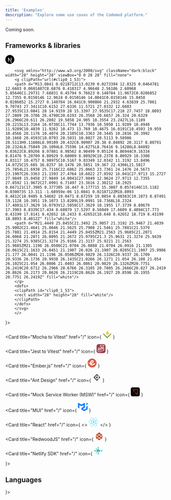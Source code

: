 ```yaml
---
title: 'Examples'
description: "Explore some use cases of the Codemod platform."
---
```


<Card icon="hourglass-end">
Coming soon.
</Card>

## Frameworks & libraries

<CardGroup cols={2}>
  <Card
    title="Next.js"
    href="/"
    icon={
        <>
        <svg className="dark:hidden" xmlns="http://www.w3.org/2000/svg" width="28" height="28" viewBox="0 0 28 28" fill="none">
        <g clipPath="url(#clip0_1_39)">
        <path d="M13.0841 0.0218712C13.0239 0.0273394 12.8325 0.0464781 12.6603 0.0601487C8.6876 0.418317 4.96648 2.56186 2.60968 5.85646C1.29731 7.68831 0.45794 9.76623 0.140784 11.9672C0.0286852 12.7355 0.0150146 12.9624 0.0150146 14.0041C0.0150146 15.0458 0.0286852 15.2727 0.140784 16.041C0.900866 21.2932 4.63839 25.7061 9.70743 27.3411C10.6152 27.6336 11.5721 27.8332 12.6603 27.9535C13.0841 28 14.9159 28 15.3397 27.9535C17.218 27.7457 18.8093 27.2809 20.3786 26.4798C20.6193 26.3568 20.6657 26.324 20.6329 26.2966C20.611 26.2802 19.5858 24.905 18.3554 23.2427L16.1189 20.2215L13.3164 16.0738C11.7744 13.7936 10.5058 11.9289 10.4948 11.9289C10.4839 11.9262 10.473 13.769 10.4675 16.0191C10.4593 19.959 10.4566 20.1176 10.4074 20.2105C10.3363 20.3445 10.2816 20.3992 10.1668 20.4593C10.0793 20.5031 10.0027 20.5113 9.58986 20.5113H9.11686L8.99109 20.432C8.90907 20.38 8.84892 20.3117 8.80791 20.2324L8.75049 20.1094L8.75596 14.6275L8.76416 9.14286L8.84892 9.03622C8.89266 8.97881 8.98562 8.90499 9.05124 8.86944C9.16334 8.81476 9.20709 8.80929 9.68009 8.80929C10.2378 8.80929 10.3308 8.83117 10.4757 8.98975C10.5167 9.03349 12.0342 11.3192 13.8496 14.0725C15.665 16.8257 18.1476 20.5851 19.367 22.4306L21.5817 25.7854L21.6938 25.7116C22.6862 25.0663 23.7361 24.1476 24.5673 23.1907C26.3363 21.1593 27.4764 18.6822 27.8592 16.041C27.9713 15.2727 27.9849 15.0458 27.9849 14.0041C27.9849 12.9624 27.9713 12.7355 27.8592 11.9672C27.0991 6.71497 23.3616 2.30212 18.2925 0.667121C17.3985 0.377305 16.447 0.177715 15.3807 0.0574146C15.1182 0.0300735 13.311 -1.68959e-06 13.0841 0.0218712ZM18.8093 8.4812C18.9405 8.54682 19.0471 8.67259 19.0854 8.80383C19.1073 8.87491 19.1128 10.3951 19.1073 13.8209L19.0991 18.7368L18.2324 17.4081L17.3629 16.0793V12.5058C17.3629 10.1955 17.3739 8.89679 17.3903 8.8339C17.434 8.68079 17.5297 8.56049 17.6609 8.4894C17.773 8.43199 17.8141 8.42652 18.2433 8.42652C18.648 8.42652 18.719 8.43199 18.8093 8.4812Z" fill="black"/>
        <path d="M21.4449 25.8455C21.3492 25.9057 21.3192 25.9467 21.4039 25.9002C21.4641 25.8646 21.5625 25.7908 21.5461 25.7881C21.5379 25.7881 21.4914 25.8154 21.4449 25.8455ZM21.2563 25.9685C21.2071 26.0068 21.2071 26.0095 21.2672 25.9795C21.3 25.9631 21.3274 25.9439 21.3274 25.9385C21.3274 25.9166 21.3137 25.9221 21.2563 25.9685ZM21.1196 26.0506C21.0704 26.0888 21.0704 26.0916 21.1305 26.0615C21.1633 26.0451 21.1907 26.026 21.1907 26.0205C21.1907 25.9986 21.177 26.0041 21.1196 26.0506ZM20.9829 26.1326C20.9337 26.1709 20.9336 26.1736 20.9938 26.1435C21.0266 26.1271 21.054 26.108 21.054 26.1025C21.054 26.0806 21.0403 26.0861 20.9829 26.1326ZM20.7751 26.2419C20.6712 26.2966 20.6766 26.3185 20.7805 26.2666C20.827 26.2419 20.8626 26.2173 20.8626 26.2119C20.8626 26.1927 20.8598 26.1955 20.7751 26.2419Z" fill="black"/>
        </g>
        <defs>
        <clipPath id="clip0_1_39">
        <rect width="28" height="28" fill="white"/>
        </clipPath>
        </defs>
        </svg>

        <svg xmlns="http://www.w3.org/2000/svg" className="dark:block" width="28" height="28" viewBox="0 0 28 28" fill="none">
        <g clipPath="url(#clip0_1_53)">
        <path d="M13.0841 0.0218712C13.0239 0.0273394 12.8325 0.0464781 12.6603 0.0601487C8.6876 0.418317 4.96648 2.56186 2.60968 5.85646C1.29731 7.68831 0.45794 9.76623 0.140784 11.9672C0.0286852 12.7355 0.0150146 12.9624 0.0150146 14.0041C0.0150146 15.0458 0.0286852 15.2727 0.140784 16.041C0.900866 21.2932 4.63839 25.7061 9.70743 27.3411C10.6152 27.6336 11.5721 27.8332 12.6603 27.9535C13.0841 28 14.9159 28 15.3397 27.9535C17.218 27.7457 18.8093 27.2809 20.3786 26.4798C20.6193 26.3568 20.6657 26.324 20.6329 26.2966C20.611 26.2802 19.5858 24.905 18.3554 23.2427L16.1189 20.2215L13.3164 16.0738C11.7744 13.7936 10.5058 11.9289 10.4948 11.9289C10.4839 11.9262 10.473 13.769 10.4675 16.0191C10.4593 19.959 10.4566 20.1176 10.4074 20.2105C10.3363 20.3445 10.2816 20.3992 10.1668 20.4593C10.0793 20.5031 10.0027 20.5113 9.58986 20.5113H9.11686L8.99109 20.432C8.90907 20.38 8.84892 20.3117 8.80791 20.2324L8.75049 20.1094L8.75596 14.6275L8.76416 9.14286L8.84892 9.03622C8.89266 8.97881 8.98562 8.90499 9.05124 8.86944C9.16334 8.81476 9.20709 8.80929 9.68009 8.80929C10.2378 8.80929 10.3308 8.83117 10.4757 8.98975C10.5167 9.03349 12.0342 11.3192 13.8496 14.0725C15.665 16.8257 18.1476 20.5851 19.367 22.4306L21.5817 25.7854L21.6938 25.7116C22.6862 25.0663 23.7361 24.1476 24.5673 23.1907C26.3363 21.1593 27.4764 18.6822 27.8592 16.041C27.9713 15.2727 27.9849 15.0458 27.9849 14.0041C27.9849 12.9624 27.9713 12.7355 27.8592 11.9672C27.0991 6.71497 23.3616 2.30212 18.2925 0.667121C17.3985 0.377305 16.447 0.177715 15.3807 0.0574146C15.1182 0.0300735 13.311 -1.68959e-06 13.0841 0.0218712ZM18.8093 8.4812C18.9405 8.54682 19.0471 8.67259 19.0854 8.80383C19.1073 8.87491 19.1128 10.3951 19.1073 13.8209L19.0991 18.7368L18.2324 17.4081L17.3629 16.0793V12.5058C17.3629 10.1955 17.3739 8.89679 17.3903 8.8339C17.434 8.68079 17.5297 8.56049 17.6609 8.4894C17.773 8.43199 17.8141 8.42652 18.2433 8.42652C18.648 8.42652 18.719 8.43199 18.8093 8.4812Z" fill="white"/>
        <path d="M21.4449 25.8455C21.3492 25.9057 21.3192 25.9467 21.4039 25.9002C21.4641 25.8646 21.5625 25.7908 21.5461 25.7881C21.5379 25.7881 21.4914 25.8154 21.4449 25.8455ZM21.2563 25.9685C21.2071 26.0068 21.2071 26.0095 21.2672 25.9795C21.3 25.9631 21.3274 25.9439 21.3274 25.9385C21.3274 25.9166 21.3137 25.9221 21.2563 25.9685ZM21.1196 26.0506C21.0704 26.0888 21.0704 26.0916 21.1305 26.0615C21.1633 26.0451 21.1907 26.026 21.1907 26.0205C21.1907 25.9986 21.177 26.0041 21.1196 26.0506ZM20.9829 26.1326C20.9337 26.1709 20.9336 26.1736 20.9938 26.1435C21.0266 26.1271 21.054 26.108 21.054 26.1025C21.054 26.0806 21.0403 26.0861 20.9829 26.1326ZM20.7751 26.2419C20.6712 26.2966 20.6766 26.3185 20.7805 26.2666C20.827 26.2419 20.8626 26.2173 20.8626 26.2119C20.8626 26.1927 20.8598 26.1955 20.7751 26.2419Z" fill="white"/>
        </g>
        <defs>
        <clipPath id="clip0_1_53">
        <rect width="28" height="28" fill="white"/>
        </clipPath>
        </defs>
        </svg>
        </>

}></Card>

<Card
  title="Mocha to Vitest"
  href="/"
  icon={
    <svg xmlns="http://www.w3.org/2000/svg" width="28" height="28" viewBox="0 0 28 28" fill="none">
<path d="M20.5046 9.7159L14.3721 18.5827C14.3071 18.6767 14.2131 18.7471 14.1043 18.7833C13.9955 18.8194 13.878 18.8191 13.7694 18.7828C13.6609 18.7463 13.5673 18.6755 13.5028 18.5813C13.4384 18.487 13.4066 18.3743 13.4123 18.2604L13.6578 13.365L9.69551 12.5247C9.61083 12.5068 9.53194 12.4683 9.46581 12.4128C9.39968 12.3572 9.34834 12.2862 9.31637 12.2062C9.2844 12.1261 9.27278 12.0394 9.28252 11.9537C9.29226 11.868 9.32306 11.786 9.3722 11.715L15.5048 2.84816C15.5698 2.7541 15.6638 2.68369 15.7726 2.6476C15.8814 2.6115 15.999 2.61169 16.1076 2.64816C16.2161 2.68461 16.3097 2.75534 16.3742 2.84962C16.4386 2.94389 16.4704 3.05655 16.4646 3.17052L16.2192 8.06595L20.1814 8.90619C20.2661 8.92413 20.345 8.9626 20.4111 9.01816C20.4773 9.07373 20.5286 9.1447 20.5605 9.22478C20.5926 9.30486 20.6041 9.39158 20.5944 9.47724C20.5847 9.56292 20.5539 9.64485 20.5046 9.7159Z" fill="#FCC72B"/>
<path d="M14.0826 26.0218C13.9195 26.022 13.7579 25.9901 13.6072 25.9277C13.4566 25.8652 13.3197 25.7736 13.2045 25.6582L7.40996 19.864C7.17816 19.6311 7.04822 19.3156 7.04865 18.9869C7.04909 18.6582 7.17986 18.3429 7.41231 18.1106C7.64474 17.8781 7.95988 17.7472 8.2886 17.7467C8.61734 17.7464 8.93284 17.8762 9.16592 18.108L14.0826 23.0241L24.7936 12.3137C25.0271 12.0839 25.3419 11.9558 25.6694 11.9571C25.9971 11.9584 26.3108 12.0891 26.5423 12.3208C26.774 12.5524 26.9048 12.8662 26.9061 13.1937C26.9073 13.5213 26.7792 13.8361 26.5494 14.0696L14.9604 25.6582C14.8453 25.7737 14.7084 25.8652 14.5578 25.9277C14.4071 25.9901 14.2456 26.022 14.0826 26.0218Z" fill="#729B1B"/>
<path d="M14.0776 26.0218C14.2407 26.022 14.4022 25.9901 14.5529 25.9277C14.7036 25.8652 14.8405 25.7736 14.9557 25.6582L20.7502 19.864C20.982 19.6311 21.112 19.3156 21.1115 18.9869C21.1111 18.6582 20.9803 18.3429 20.7478 18.1106C20.5153 17.8781 20.2002 17.7472 19.8715 17.7467C19.5428 17.7464 19.2273 17.8762 18.9942 18.108L14.0776 23.0241L3.3666 12.3137C3.13309 12.0839 2.81827 11.9558 2.49072 11.9571C2.16316 11.9584 1.84939 12.0891 1.61777 12.3208C1.38615 12.5524 1.25543 12.8662 1.2541 13.1937C1.25277 13.5213 1.38092 13.8361 1.61065 14.0696L13.1997 25.6582C13.3149 25.7737 13.4517 25.8652 13.6024 25.9277C13.753 25.9901 13.9145 26.022 14.0776 26.0218Z" fill="#729B1B" fillOpacity="0.5"/>
</svg>
  }
></Card>

<Card
  title="Jest to Vitest"
  href="/"
  icon={
    <svg xmlns="http://www.w3.org/2000/svg" width="28" height="28" viewBox="0 0 28 28" fill="none">
<g clipPath="url(#clip0_1_29)">
<path d="M21.4375 0H6.5625C2.93813 0 0 2.93813 0 6.5625V21.4375C0 25.0619 2.93813 28 6.5625 28H21.4375C25.0619 28 28 25.0619 28 21.4375V6.5625C28 2.93813 25.0619 0 21.4375 0Z" fill="#99424F"/>
<path d="M23.3355 13.8354C23.3355 12.518 22.4299 11.4097 21.2139 11.093L23.9372 3.0625H10.441L13.1707 11.1184C11.9926 11.4604 11.1251 12.5497 11.1251 13.8416C11.1251 14.7917 11.6 15.634 12.322 16.1533C12.037 16.5586 11.7077 16.9323 11.334 17.2869C10.631 17.9456 9.85206 18.4522 9.00973 18.7879C8.24975 18.2749 7.92042 17.3693 8.21809 16.5586C9.37707 16.204 10.2194 15.121 10.2194 13.848C10.2194 12.2837 8.94641 11.017 7.38843 11.017C5.82412 11.017 4.55114 12.29 4.55114 13.8543C4.55114 14.6269 4.8678 15.3363 5.37446 15.843C5.33013 15.9317 5.2858 16.0203 5.24146 16.1153C4.81714 16.9893 4.33581 17.9773 4.15215 19.0856C3.78481 21.3022 4.38647 23.0818 5.83679 24.0889C6.65377 24.6525 7.5531 24.9375 8.52207 24.9375C10.1877 24.9375 11.8787 24.1015 13.5126 23.2909C14.678 22.7146 15.8813 22.1129 17.0656 21.8215C17.5026 21.7139 17.9586 21.6506 18.44 21.5809C19.4153 21.4415 20.4223 21.2959 21.3279 20.7702C22.3856 20.156 23.1075 19.1299 23.3166 17.9519C23.4748 17.0463 23.3166 16.1343 22.9112 15.3363C23.1836 14.8993 23.3355 14.3863 23.3355 13.8354ZM22.1005 13.8354C22.1005 14.7156 21.3849 15.4313 20.5045 15.4313C19.6243 15.4313 18.9086 14.7156 18.9086 13.8354C18.9086 13.5504 18.9845 13.278 19.1175 13.0437C19.1683 12.955 19.2316 12.8663 19.295 12.7903C19.3583 12.7144 19.4343 12.6447 19.5165 12.5814L19.5229 12.5751C19.5735 12.537 19.6306 12.499 19.6876 12.461C19.6876 12.461 19.694 12.461 19.694 12.4546C19.7192 12.4421 19.7446 12.423 19.7699 12.4103C19.7762 12.4103 19.7825 12.404 19.7889 12.404C19.8143 12.3913 19.8459 12.3787 19.8776 12.366C19.9092 12.3534 19.9409 12.3407 19.9662 12.328C19.9725 12.328 19.9789 12.3216 19.9852 12.3216C20.0106 12.3154 20.0359 12.3027 20.0612 12.2964C20.0676 12.2964 20.0803 12.29 20.0866 12.29C20.1182 12.2837 20.1436 12.2773 20.1752 12.271H20.1815L20.2766 12.2521C20.2829 12.2521 20.2955 12.2521 20.3019 12.2457C20.3272 12.2457 20.3526 12.2394 20.3779 12.2394H20.4096C20.4412 12.2394 20.4729 12.233 20.5109 12.233H20.5932C20.6186 12.233 20.6375 12.233 20.6629 12.2394H20.6756C20.7262 12.2457 20.7769 12.2521 20.8275 12.2647C21.5495 12.4167 22.1005 13.0627 22.1005 13.8354ZM12.208 4.32915H22.1702L19.8839 11.074C19.7889 11.093 19.694 11.1247 19.5989 11.1564L17.1923 6.24812L14.7793 11.1247C14.6844 11.093 14.583 11.074 14.4817 11.0551L12.208 4.32915ZM16.7362 13.2844C16.6159 12.689 16.312 12.157 15.8813 11.7644L17.1923 9.11707L18.5159 11.8214C18.1232 12.214 17.8383 12.7144 17.7242 13.2844H16.7362ZM13.5634 12.2837C13.595 12.2773 13.6204 12.271 13.652 12.2647H13.671C13.6964 12.2583 13.7216 12.2583 13.747 12.2521H13.7723C13.7977 12.2521 13.8167 12.2457 13.842 12.2457H14.089C14.1143 12.2457 14.1333 12.2521 14.1524 12.2521C14.165 12.2521 14.1713 12.2521 14.184 12.2583C14.2093 12.2647 14.2284 12.2647 14.2536 12.271C14.26 12.271 14.2663 12.271 14.279 12.2773C14.3106 12.2837 14.3423 12.29 14.3676 12.2964H14.374C14.3993 12.3027 14.4247 12.3091 14.45 12.3216C14.4563 12.3216 14.4627 12.328 14.4753 12.328C14.4944 12.3343 14.5196 12.3407 14.5387 12.3534C14.545 12.3534 14.5514 12.3597 14.5577 12.3597C14.583 12.3724 14.6083 12.3787 14.6336 12.3913H14.64C14.6717 12.404 14.6969 12.4167 14.7223 12.4357H14.7287C14.754 12.4484 14.7793 12.4673 14.8047 12.48C14.811 12.48 14.811 12.4864 14.8174 12.4864C14.8426 12.499 14.8617 12.518 14.887 12.5307L14.8933 12.537C14.9693 12.594 15.039 12.6573 15.1086 12.7206L15.115 12.727C15.1783 12.7967 15.2416 12.8727 15.2923 12.955C15.457 13.2083 15.5519 13.506 15.5519 13.829C15.5519 14.7093 14.8363 15.4249 13.956 15.4249C13.0757 15.4249 12.36 14.7093 12.36 13.829C12.3537 13.088 12.8667 12.461 13.5634 12.2837ZM7.33143 12.2394C8.21175 12.2394 8.92741 12.955 8.92741 13.8354C8.92741 14.7156 8.21175 15.4313 7.33143 15.4313C6.45111 15.4313 5.73545 14.7156 5.73545 13.8354C5.73545 12.955 6.45111 12.2394 7.33143 12.2394ZM22.0626 17.7302C21.9232 18.5409 21.4228 19.2502 20.6882 19.6746C19.9979 20.0736 19.1493 20.2002 18.2562 20.3269C17.7686 20.3966 17.2557 20.4726 16.7616 20.5929C15.4443 20.9159 14.1776 21.5492 12.949 22.1572C11.3784 22.9362 9.89639 23.6708 8.52207 23.6708C7.80642 23.6708 7.16676 23.4682 6.55877 23.0439C5.16546 22.0812 5.23513 20.2763 5.39979 19.2883C5.55179 18.3636 5.97612 17.496 6.38144 16.6663C6.40678 16.6156 6.42578 16.5713 6.45111 16.5207C6.59045 16.5713 6.73611 16.6092 6.88811 16.6346C6.64744 17.9773 7.33143 19.3643 8.66141 20.0482L8.90208 20.1749L9.16173 20.0799C10.2701 19.6873 11.296 19.0475 12.2017 18.1926C12.7147 17.7113 13.1517 17.192 13.519 16.6283C13.6647 16.6537 13.8103 16.66 13.956 16.66C15.2733 16.66 16.3816 15.7543 16.6983 14.5383H17.7623C18.0789 15.7606 19.1872 16.66 20.5045 16.66C21.0302 16.66 21.5179 16.5143 21.9359 16.2673C22.1005 16.7422 22.1512 17.2363 22.0626 17.7302Z" fill="white"/>
</g>
<defs>
<clipPath id="clip0_1_29">
<rect width="28" height="28" fill="white"/>
</clipPath>
</defs>
</svg>
  }
></Card>

<Card
  title="Ember.js"
  href="/"
  icon={
    <svg xmlns="http://www.w3.org/2000/svg" width="28" height="28" viewBox="0 0 28 28" fill="none">
<g clipPath="url(#clip0_1_22)">
<mask id="mask0_1_22" maskUnits="userSpaceOnUse" x="0" y="0" width="28" height="28">
<path d="M28 0H0V28H28V0Z" fill="white"/>
</mask>
<g mask="url(#mask0_1_22)">
<path d="M14 0C21.732 0 28 6.26806 28 14C28 21.732 21.732 28 14 28C6.26806 28 0 21.732 0 14C0 6.26806 6.26806 0 14 0Z" fill="#E05C43"/>
<path fillRule="evenodd" clipRule="evenodd" d="M14.2764 5.2781C16.0802 5.24244 17.3549 5.73156 18.4517 7.28842C20.8436 13.2185 12.2945 16.279 11.9518 16.3994L11.941 16.4029C11.941 16.4029 11.6829 18.0134 14.1346 17.9517C17.1519 17.9517 20.324 15.6129 21.5306 14.6244C21.6708 14.5091 21.8495 14.4511 22.0306 14.4618C22.2119 14.4726 22.3823 14.5513 22.508 14.6824L23.4113 15.6208C23.5384 15.7517 23.6108 15.926 23.6143 16.1083C23.6178 16.2907 23.5519 16.4676 23.4301 16.6032C22.6447 17.4776 20.8019 19.2726 18.0278 20.4323C18.0278 20.4323 13.399 22.5755 10.2796 20.546C8.4196 19.3363 7.90794 17.888 7.69991 16.3814C7.701 16.3814 5.44154 16.2668 3.99056 15.7002C2.53917 15.1332 4.00129 13.4228 4.00129 13.4228C4.00129 13.4228 4.44754 12.7156 5.29629 13.4228C6.14569 14.1289 7.73098 13.8104 7.73098 13.8104C7.87229 12.695 8.10723 11.2231 8.79935 9.6695C10.2501 6.41342 12.4719 5.3131 14.2764 5.2781ZM15.338 8.54075C14.3823 7.61981 11.6227 9.45994 11.5162 13.6704C11.5162 13.6704 12.3308 13.9185 14.1346 12.6795C15.9393 11.4412 16.2937 9.45994 15.338 8.54075Z" fill="white"/>
</g>
</g>
<defs>
<clipPath id="clip0_1_22">
<rect width="28" height="28" fill="white"/>
</clipPath>
</defs>
</svg>
  }
></Card>

<Card
  title="Ant Design"
  href="/"
  icon={
    <svg xmlns="http://www.w3.org/2000/svg" width="28" height="28" viewBox="0 0 28 28" fill="none">
<path d="M14.6534 4.35122L18.4977 8.19552C18.8586 8.55646 18.8586 9.14143 18.4977 9.50217C18.1367 9.86311 17.5518 9.86311 17.191 9.50217L14.6534 6.96473C14.2924 6.60379 13.7075 6.60379 13.3467 6.96473L6.96478 13.3467C6.60384 13.7076 6.60384 14.2926 6.96478 14.6533L13.3467 21.0353C13.7077 21.3962 14.2926 21.3962 14.6534 21.0353L17.191 18.4976C17.552 18.1367 18.1369 18.1367 18.4977 18.4976C18.8586 18.8586 18.8586 19.4435 18.4977 19.8043L14.6534 23.6486C14.2924 24.0095 13.7075 24.0095 13.3467 23.6486L4.35127 14.6533C3.99033 14.2924 3.99033 13.7074 4.35127 13.3467L13.3465 4.35142C13.7075 3.99048 14.2926 3.99048 14.6534 4.35122Z" fill="url(#paint0_linear_1_17)"/>
<path d="M19.8045 10.809C20.1655 10.4481 20.7504 10.4481 21.1112 10.809L23.6488 13.3467C24.0098 13.7076 24.0098 14.2926 23.6488 14.6533L21.1112 17.191C20.7502 17.5519 20.1653 17.5519 19.8045 17.191C19.4436 16.83 19.4436 16.2451 19.8045 15.8843L21.0353 14.6535C21.3962 14.2926 21.3962 13.7076 21.0353 13.3469L19.8045 12.1161C19.4436 11.7549 19.4436 11.17 19.8045 10.809Z" fill="url(#paint1_linear_1_17)"/>
<path d="M14 16.9264C15.6163 16.9264 16.9265 15.6162 16.9265 14C16.9265 12.3838 15.6163 11.0735 14 11.0735C12.3838 11.0735 11.0736 12.3838 11.0736 14C11.0736 15.6162 12.3838 16.9264 14 16.9264ZM14 15.521C13.16 15.521 12.479 14.84 12.479 14C12.479 13.16 13.16 12.479 14 12.479C14.8401 12.479 15.5211 13.16 15.5211 14C15.5211 14.84 14.8401 15.521 14 15.521Z" fill="url(#paint2_linear_1_17)"/>
<defs>
<linearGradient id="paint0_linear_1_17" x1="21.9807" y1="14" x2="2.88564" y2="14" gradientUnits="userSpaceOnUse">
<stop stopColor="#47B4E0"/>
<stop offset="0.1718" stopColor="#1588E0"/>
<stop offset="1" stopColor="#6EB4E0"/>
</linearGradient>
<linearGradient id="paint1_linear_1_17" x1="21.7266" y1="17.4615" x2="21.7266" y2="10.5384" gradientUnits="userSpaceOnUse">
<stop offset="0.0322" stopColor="#F0776F"/>
<stop offset="0.5032" stopColor="#F0656F"/>
<stop offset="1" stopColor="#F0606F"/>
</linearGradient>
<linearGradient id="paint2_linear_1_17" x1="14" y1="11.0736" x2="14" y2="16.9264" gradientUnits="userSpaceOnUse">
<stop offset="0.0322" stopColor="#F0776F"/>
<stop offset="0.5032" stopColor="#F0656F"/>
<stop offset="1" stopColor="#F0606F"/>
</linearGradient>
</defs>
</svg>
  }
></Card>

<Card
  title="Mock Service Worker (MSW)"
  href="/"
  icon={
    <svg xmlns="http://www.w3.org/2000/svg" width="28" height="28" viewBox="0 0 28 28" fill="none">
<g clipPath="url(#clip0_2_56)">
<path d="M22.75 0H5.25C2.35051 0 0 2.35051 0 5.25V22.75C0 25.6495 2.35051 28 5.25 28H22.75C25.6495 28 28 25.6495 28 22.75V5.25C28 2.35051 25.6495 0 22.75 0Z" fill="black"/>
<path opacity="0.48" fillRule="evenodd" clipRule="evenodd" d="M18.9679 16.9832C19.3987 17.4616 19.5948 18.0695 19.5636 18.6654C19.5324 19.2613 19.2738 19.8453 18.7953 20.2761C18.3665 20.6622 17.8097 20.8756 17.2327 20.875L7.18072 20.8646C6.98047 20.8644 6.79927 20.7831 6.66817 20.6517C6.53708 20.5203 6.4561 20.339 6.45631 20.1387L7.50061 10.0664C7.56726 9.42598 7.88717 8.87321 8.35052 8.4972C8.81387 8.12119 9.42067 7.92195 10.0611 7.98859C10.635 8.04832 11.1664 8.31873 11.5525 8.74754L18.9679 16.9832Z" stroke="#FF3333" strokeWidth="4"/>
<path fillRule="evenodd" clipRule="evenodd" d="M6.61448 8.33163C6.48049 8.18281 6.4195 7.99378 6.42922 7.80845C6.43893 7.62312 6.51934 7.4415 6.66815 7.30751C6.80152 7.18743 6.97467 7.12106 7.15413 7.12125L20.8194 7.13534C21.0196 7.13554 21.2008 7.2169 21.3319 7.34826C21.463 7.47962 21.544 7.661 21.5438 7.86124L20.1255 21.5274C20.1048 21.7266 20.0053 21.8985 19.8612 22.0155C19.7171 22.1324 19.5284 22.1944 19.3292 22.1736C19.1507 22.1551 18.9854 22.071 18.8654 21.9376L6.61448 8.33163Z" stroke="#FF6A33" strokeWidth="4"/>
</g>
<defs>
<clipPath id="clip0_2_56">
<rect width="28" height="28" fill="white"/>
</clipPath>
</defs>
</svg>
}

> </Card>

<Card
  title="MUI"
  href="/"
  icon={
    <svg xmlns="http://www.w3.org/2000/svg" width="30" height="32" viewBox="0 0 36 32" fill="none"><path fillRule="evenodd" clipRule="evenodd" d="M30.343 21.976a1 1 0 00.502-.864l.018-5.787a1 1 0 01.502-.864l3.137-1.802a1 1 0 011.498.867v10.521a1 1 0 01-.502.867l-11.839 6.8a1 1 0 01-.994.001l-9.291-5.314a1 1 0 01-.504-.868v-5.305c0-.006.007-.01.013-.007.005.003.012 0 .012-.007v-.006c0-.004.002-.008.006-.01l7.652-4.396c.007-.004.004-.015-.004-.015a.008.008 0 01-.008-.008l.015-5.201a1 1 0 00-1.5-.87l-5.687 3.277a1 1 0 01-.998 0L6.666 9.7a1 1 0 00-1.499.866v9.4a1 1 0 01-1.496.869l-3.166-1.81a1 1 0 01-.504-.87l.028-16.43A1 1 0 011.527.86l10.845 6.229a1 1 0 00.996 0L24.21.86a1 1 0 011.498.868v16.434a1 1 0 01-.501.867l-5.678 3.27a1 1 0 00.004 1.735l3.132 1.783a1 1 0 00.993-.002l6.685-3.839zM31 7.234a1 1 0 001.514.857l3-1.8A1 1 0 0036 5.434V1.766A1 1 0 0034.486.91l-3 1.8a1 1 0 00-.486.857v3.668z" fill="#007FFF"></path></svg>
  }
></Card>

<Card
  title="React"
  href="/"
  icon={
    <>
      <svg xmlns="http://www.w3.org/2000/svg" width="32" height="28" viewBox="0 0 32 28" fill="none">
<g clipPath="url(#clip0_1_6)">
<path d="M15.7353 16.805C17.2845 16.805 18.5403 15.5492 18.5403 14C18.5403 12.4508 17.2845 11.195 15.7353 11.195C14.1861 11.195 12.9303 12.4508 12.9303 14C12.9303 15.5492 14.1861 16.805 15.7353 16.805Z" fill="#61DAFB"/>
<path d="M15.7354 19.7468C24.048 19.7468 30.7866 17.1739 30.7866 14C30.7866 10.8261 24.048 8.25317 15.7354 8.25317C7.42286 8.25317 0.684204 10.8261 0.684204 14C0.684204 17.1739 7.42286 19.7468 15.7354 19.7468Z" stroke="#61DAFB"/>
<path d="M10.7585 16.8734C14.9147 24.0723 20.5123 28.6217 23.261 27.0347C26.0096 25.4478 24.8685 18.3255 20.7122 11.1266C16.556 3.9277 10.9584 -0.621672 8.20975 0.965269C5.46109 2.55221 6.60218 9.67453 10.7585 16.8734Z" stroke="#61DAFB"/>
<path d="M10.7585 11.1266C6.60225 18.3255 5.46115 25.4478 8.20982 27.0347C10.9585 28.6217 16.556 24.0723 20.7123 16.8734C24.8686 9.67453 26.0097 2.55221 23.261 0.965273C20.5124 -0.621668 14.9148 3.92771 10.7585 11.1266Z" stroke="#61DAFB"/>
</g>
<defs>
<clipPath id="clip0_1_6">
<rect width="31.4707" height="28" fill="white"/>
</clipPath>
</defs>
</svg>
    </>
  }
></Card>

<Card
  title="RedwoodJS"
  href="/"
  icon={
    <svg xmlns="http://www.w3.org/2000/svg" width="27" height="28" viewBox="0 0 27 28" fill="none">
<path fillRule="evenodd" clipRule="evenodd" d="M11.5052 0.965318C10.5047 1.46839 8.39562 2.44782 7.25305 3.22914C6.11048 4.01048 6.25252 4.73837 5.75228 5.24144C5.25203 5.74452 3.75126 7.0022 2.75073 7.7568C1.75021 8.51142 2.00034 10.5237 1.75021 11.2783C1.50008 12.0329 0.999825 13.7937 0.749696 14.5483C0.499566 15.3029 1.24995 16.3091 1.75021 17.3152C2.25047 18.3213 3.5011 21.0882 4.00138 22.0944C4.50163 23.1005 6.0024 22.5975 7.25305 23.6036C8.5037 24.6098 10.2546 25.8674 11.5052 26.622C12.7559 27.3767 13.2561 27.3767 14.5068 26.622C15.7574 25.8674 17.5083 24.6098 18.759 23.6036C20.0096 22.5975 21.5104 23.1005 22.0106 22.0944C22.5109 21.0882 23.7616 18.3213 24.2618 17.3152C24.7621 16.3091 25.5125 15.3029 25.2623 14.5483C25.0122 13.7937 24.5119 12.0329 24.2618 11.2783C24.0117 10.5237 24.2618 8.51142 23.2613 7.7568C22.2608 7.0022 21.0994 6.04138 20.2597 5.24144C19.4201 4.44151 19.7595 3.98377 18.759 3.22914C17.7585 2.47454 15.5073 1.46839 14.5068 0.965318C13.5063 0.462244 12.5058 0.462244 11.5052 0.965318Z" fill="white"/>
<path fillRule="evenodd" clipRule="evenodd" d="M7.97244 5.32952L12.6538 8.52502C12.7595 8.59538 12.8829 8.63391 13.0096 8.63607C13.1364 8.63514 13.2602 8.5965 13.3653 8.52502L18.0503 5.31877C18.2323 5.18843 18.3327 4.97115 18.3145 4.74698C18.2962 4.52278 18.162 4.32488 17.9614 4.22612L13.28 1.90831C13.1024 1.82215 12.8955 1.82215 12.7179 1.90831L8.0507 4.22612C7.84639 4.32541 7.71045 4.52715 7.69429 4.75499C7.67813 4.98285 7.78423 5.20201 7.97244 5.32952ZM14.5997 9.52809C14.6001 9.74 14.7038 9.93821 14.8772 10.0583L18.6301 12.6233C18.8704 12.7889 19.1918 12.7682 19.4092 12.5731L22.5574 9.75736C22.6977 9.632 22.7756 9.45048 22.7701 9.26167C22.7646 9.07287 22.6763 8.89622 22.529 8.77937L19.523 6.37557C19.3045 6.202 18.9997 6.19041 18.7689 6.3469L14.8772 9.00864C14.7069 9.12654 14.6035 9.32 14.5997 9.52809ZM5.26532 13.0173C5.417 13.1536 5.49498 13.3546 5.47521 13.5583C5.4555 13.7632 5.33717 13.9453 5.15858 14.0455L2.91749 15.3889C2.69031 15.5247 2.40347 15.5051 2.19656 15.3397C1.98966 15.1743 1.90567 14.8974 1.98547 14.6437L2.81431 12.0358C2.87935 11.8291 3.04416 11.6699 3.25187 11.6131C3.45943 11.5526 3.68326 11.6056 3.84239 11.7527L5.26532 13.0173ZM17.4206 13.2896L13.3689 10.5168C13.1535 10.372 12.8728 10.372 12.6574 10.5168L8.60563 13.2896C8.44447 13.4012 8.34238 13.5804 8.32815 13.7768C8.31765 13.9746 8.39603 14.1667 8.5416 14.2999L12.5898 17.9217C12.7066 18.0258 12.8572 18.0832 13.0131 18.0829C13.169 18.0828 13.3195 18.0255 13.4365 17.9217L17.4847 14.2999C17.6307 14.1672 17.7081 13.9744 17.6946 13.7768C17.6833 13.5804 17.5821 13.4004 17.4206 13.2896ZM6.61355 12.5731L3.46887 9.75736C3.32738 9.62881 3.24929 9.44404 3.25542 9.25224C3.25884 9.06318 3.34634 8.88569 3.49376 8.76862L6.4997 6.35048C6.71972 6.17742 7.02512 6.16585 7.25741 6.32184L11.1455 8.98355C11.326 9.1019 11.4348 9.30406 11.4348 9.52092C11.4348 9.73778 11.326 9.93994 11.1455 10.0583L7.39615 12.6233C7.15442 12.7882 6.83254 12.7676 6.61355 12.5731ZM22.7602 16.6177L19.5586 14.7011C19.3208 14.5578 19.0182 14.5868 18.8116 14.7727L14.8985 18.2656C14.7335 18.413 14.6559 18.6359 14.6936 18.8548C14.7313 19.0737 14.8788 19.2574 15.0835 19.3403L20.512 21.5399C20.5864 21.5708 20.6662 21.5867 20.7467 21.5865C20.9987 21.5872 21.2274 21.4384 21.3301 21.2067L23.0128 17.438C23.1497 17.1398 23.0406 16.7856 22.7602 16.6177ZM23.2048 12.0358L24.0337 14.6437H24.0266C24.0879 14.8389 24.0531 15.0517 23.9328 15.2166C23.8126 15.3816 23.6215 15.4788 23.4183 15.4785C23.3043 15.4788 23.1924 15.4479 23.0946 15.3889L20.8499 14.0455C20.675 13.9432 20.5608 13.7613 20.544 13.5583C20.523 13.3544 20.6012 13.1529 20.7539 13.0173L22.1768 11.7492C22.3375 11.6051 22.5597 11.5526 22.7673 11.6095C22.9749 11.6688 23.1391 11.8288 23.2048 12.0358ZM11.3305 18.8531C11.3688 18.6351 11.292 18.4127 11.1278 18.2656L7.21474 14.7727C7.0081 14.5868 6.70544 14.5578 6.4677 14.7011L3.26609 16.6177C2.98889 16.7863 2.87921 17.1361 3.00997 17.4345L4.69613 21.2031C4.83583 21.5174 5.197 21.6644 5.51432 21.5363L10.9392 19.3367C11.144 19.2546 11.292 19.0716 11.3305 18.8531ZM13.2515 19.9278L17.6056 21.6903C17.8185 21.7815 17.9656 21.9817 17.9898 22.2134C18.0174 22.4479 17.9132 22.6785 17.7195 22.8116L13.3618 25.8388C13.2573 25.9121 13.1333 25.9521 13.006 25.9534C12.8788 25.9514 12.755 25.9115 12.6503 25.8388L8.29615 22.8116C8.10169 22.6788 7.99624 22.4485 8.02223 22.2134C8.05129 21.9793 8.20367 21.7792 8.42064 21.6903L12.7748 19.9278C12.9279 19.8668 13.0984 19.8668 13.2515 19.9278Z" fill="#BF4722"/>
</svg>
  }
></Card>

<Card title="Netlify SDK" href="/" icon={
<svg xmlns="http://www.w3.org/2000/svg" width="28" height="28" viewBox="0 0 28 28" fill="none">
<g clipPath="url(#clip0_2_63)">
<path d="M8.19649 21.7728H7.94636L6.70129 20.5278V20.2776L8.60343 18.3755H9.92129L10.0968 18.551V19.8688L8.19463 21.771L8.19649 21.7728Z" fill="#05BDBA"/>
<path d="M6.70129 7.69442V7.44429L7.94636 6.19922H8.19649L10.0986 8.10135V9.41922L9.92316 9.59469H8.60529L6.70316 7.69255L6.70129 7.69442Z" fill="#05BDBA"/>
<path d="M17.6587 17.7595H15.848L15.6968 17.6083V13.3691C15.6968 12.615 15.4 12.0307 14.491 12.0101C14.0224 11.9971 13.4867 12.0101 12.9155 12.0325L12.8296 12.1203V17.6064L12.6784 17.7576H10.8678L10.7166 17.6064V10.3656L10.8678 10.2144H14.9427C16.5256 10.2144 17.8099 11.4987 17.8099 13.0816V17.6083L17.6587 17.7595Z" fill="#014847"/>
<path d="M8.45417 15.0453H1.2115L1.0603 14.8941V13.0797L1.2115 12.9285H8.45417L8.60537 13.0797V14.8941L8.45417 15.0453Z" fill="#05BDBA"/>
<path d="M27.3168 15.0453H20.0742L19.923 14.8941V13.0797L20.0742 12.9285H27.3168L27.468 13.0797V14.8941L27.3168 15.0453Z" fill="#05BDBA"/>
<path d="M13.2197 7.95197V2.51997L13.3709 2.36877H15.1853L15.3365 2.51997V7.95197L15.1853 8.10317H13.3709L13.2197 7.95197Z" fill="#05BDBA"/>
<path d="M13.2197 25.4539V20.0219L13.3709 19.8707H15.1853L15.3365 20.0219V25.4539L15.1853 25.6051H13.3709L13.2197 25.4539Z" fill="#05BDBA"/>
</g>
<defs>
<clipPath id="clip0_2_63">
<rect width="28" height="28" fill="white"/>
</clipPath>
</defs>
</svg>

}></Card>

</CardGroup>

## Languages

<CardGroup cols={2}>
  <Card
    title="TypeScript"
    href="/"
    icon={
<svg xmlns="http://www.w3.org/2000/svg" width="28" height="28" viewBox="0 0 28 28" fill="none">
<g clipPath="url(#clip0_1_2)">
<path d="M25.2656 0H2.73438C1.22422 0 0 1.22422 0 2.73438V25.2656C0 26.7758 1.22422 28 2.73438 28H25.2656C26.7758 28 28 26.7758 28 25.2656V2.73438C28 1.22422 26.7758 0 25.2656 0Z" fill="#3178C6"/>
<path d="M25.2656 0H2.73438C1.22422 0 0 1.22422 0 2.73438V25.2656C0 26.7758 1.22422 28 2.73438 28H25.2656C26.7758 28 28 26.7758 28 25.2656V2.73438C28 1.22422 26.7758 0 25.2656 0Z" fill="#3178C6"/>
<path fillRule="evenodd" clipRule="evenodd" d="M17.3326 22.281V25.0187C17.7776 25.2469 18.304 25.4179 18.9117 25.532C19.5194 25.6461 20.1598 25.7031 20.8331 25.7031C21.4893 25.7031 22.1127 25.6404 22.7032 25.5149C23.2938 25.3894 23.8116 25.1827 24.2567 24.8946C24.7017 24.6066 25.0541 24.2302 25.3137 23.7653C25.5733 23.3005 25.7031 22.7259 25.7031 22.0415C25.7031 21.5452 25.629 21.1104 25.4806 20.7368C25.3322 20.3632 25.1183 20.031 24.8387 19.7401C24.5591 19.4492 24.2239 19.1883 23.833 18.9573C23.4422 18.7263 23.0014 18.5081 22.5107 18.3028C22.1512 18.1545 21.8288 18.0105 21.5435 17.8708C21.2582 17.731 21.0157 17.5884 20.816 17.443C20.6163 17.2975 20.4623 17.1435 20.3539 16.981C20.2455 16.8184 20.1912 16.6345 20.1912 16.4292C20.1912 16.241 20.2397 16.0713 20.3368 15.9201C20.4338 15.769 20.5707 15.6393 20.7476 15.5309C20.9245 15.4225 21.1413 15.3384 21.398 15.2785C21.6548 15.2186 21.9401 15.1887 22.2539 15.1887C22.4821 15.1887 22.7232 15.2058 22.9771 15.24C23.231 15.2742 23.4864 15.327 23.7432 15.3982C23.9999 15.4696 24.2495 15.5594 24.4921 15.6678C24.7346 15.7761 24.9585 15.9016 25.1639 16.0442V13.4862C24.7474 13.3265 24.2924 13.2081 23.7988 13.1311C23.3052 13.0541 22.7389 13.0156 22.0999 13.0156C21.4494 13.0156 20.8331 13.0855 20.2512 13.2252C19.6692 13.365 19.1571 13.5831 18.7148 13.8797C18.2726 14.1763 17.9232 14.5541 17.6664 15.0133C17.4097 15.4724 17.2812 16.0214 17.2812 16.6602C17.2812 17.4758 17.5166 18.1716 17.9874 18.7477C18.4581 19.3237 19.1727 19.8114 20.1313 20.2106C20.5079 20.3646 20.8589 20.5157 21.1841 20.6641C21.5093 20.8124 21.7903 20.9664 22.0271 21.1261C22.2639 21.2857 22.4507 21.4597 22.5877 21.6479C22.7247 21.8361 22.7931 22.05 22.7931 22.2896C22.7931 22.4664 22.7503 22.6303 22.6647 22.7815C22.5792 22.9327 22.4493 23.0638 22.2753 23.175C22.1013 23.2863 21.8845 23.3732 21.6249 23.4359C21.3652 23.4987 21.0614 23.5301 20.7133 23.5301C20.1199 23.5301 19.5322 23.426 18.9502 23.2178C18.3682 23.0097 17.829 22.6974 17.3326 22.281ZM12.7302 15.5357H16.2422V13.2891H6.45312V15.5357H9.94798V25.5391H12.7302V15.5357Z" fill="white"/>
</g>
<defs>
<clipPath id="clip0_1_2">
<rect width="28" height="28" fill="white"/>
</clipPath>
</defs>
</svg>}></Card>

</CardGroup>